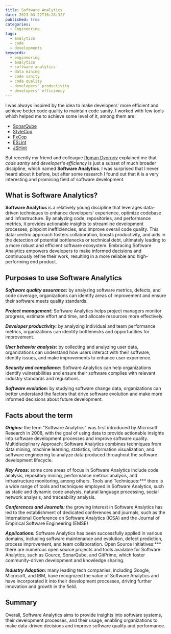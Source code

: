 ```yaml
---
title: Software Analytics
date: 2023-03-22T16:28:32Z
published: true
categories:
  - Engineering
tags:
  - analytics
  - code
  - developments
keywords:
  - engineering
  - analytics
  - software analytics
  - data mining
  - code sanity
  - code quality
  - developers' productivity
  - developers' efficiency
---
```


I was always inspired by the idea to make developers' more efficient and achieve better code quality to maintain code sanity. I worked with few tools which helped me to achieve some level of it, among them are:

- [SonarQube](https://www.sonarqube.org/)
- [StyleCop](https://stylecop.codeplex.com/)
- [FxCop](https://msdn.microsoft.com/en-us/library/bb429476.aspx)
- [ESLint](http://eslint.org/)
- [JSHint](http://jshint.com/)

But recently my friend and colleague [Roman Dvornov](https://lahmatiy.github.io/about.me/) explained me that _code sanity_ and _developer's efficiency_ is just a subset of much broader discipline, which named **Software Analytics**. I was surprised that I never heard about it before, but after some research I found out that it is a very interesting and promising field of software development.

## What is Software Analytics?

**Software Analytics** is a relatively young discipline that leverages data-driven techniques to enhance developers' experience, optimize codebase and infrastructure. By analyzing code, repositories, and performance metrics, it provides actionable insights to streamline development processes, pinpoint inefficiencies, and improve overall code quality. This data-centric approach fosters collaboration, boosts productivity, and aids in the detection of potential bottlenecks or technical debt, ultimately leading to a more robust and efficient software ecosystem. Embracing Software Analytics empowers developers to make informed decisions and continuously refine their work, resulting in a more reliable and high-performing end product.

## Purposes to use Software Analytics

**_Software quality assurance:_** by analyzing software metrics, defects, and code coverage, organizations can identify areas of improvement and ensure their software meets quality standards.

**_Project management:_** Software Analytics helps project managers monitor progress, estimate effort and time, and allocate resources more effectively.

**_Developer productivity:_** by analyzing individual and team performance metrics, organizations can identify bottlenecks and opportunities for improvement.

**_User behavior analysis:_** by collecting and analyzing user data, organizations can understand how users interact with their software, identify issues, and make improvements to enhance user experience.

**_Security and compliance:_** Software Analytics can help organizations identify vulnerabilities and ensure their software complies with relevant industry standards and regulations.

**_Software evolution:_** by studying software change data, organizations can better understand the factors that drive software evolution and make more informed decisions about future development.

## Facts about the term

**_Origins:_** the term "Software Analytics" was first introduced by Microsoft Research in 2008, with the goal of using data to provide actionable insights into software development processes and improve software quality.
Multidisciplinary Approach: Software Analytics combines techniques from data mining, machine learning, statistics, information visualization, and software engineering to analyze data produced throughout the software development lifecycle.

**_Key Areas:_** some core areas of focus in Software Analytics include code analysis, repository mining, performance metrics analysis, and infrastructure monitoring, among others.
Tools and Techniques:\*\*\* there is a wide range of tools and techniques employed in Software Analytics, such as static and dynamic code analysis, natural language processing, social network analysis, and traceability analysis.

**_Conferences and Journals:_** the growing interest in Software Analytics has led to the establishment of dedicated conferences and journals, such as the International Conference on Software Analytics (ICSA) and the Journal of Empirical Software Engineering (EMSE)

**_Applications:_** Software Analytics has been successfully applied in various domains, including software maintenance and evolution, defect prediction, process improvement, and team collaboration.
Open Source Initiatives:\*\*\* there are numerous open source projects and tools available for Software Analytics, such as Gource, SonarQube, and GitPrime, which foster community-driven development and knowledge sharing.

**_Industry Adoption:_** many leading tech companies, including Google, Microsoft, and IBM, have recognized the value of Software Analytics and have incorporated it into their development processes, driving further innovation and growth in the field.

## Summary

Overall, Software Analytics aims to provide insights into software systems, their development processes, and their usage, enabling organizations to make data-driven decisions and improve software quality and performance.
